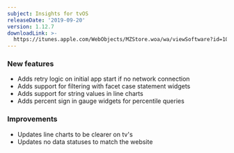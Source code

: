 ```yaml
---
subject: Insights for tvOS
releaseDate: '2019-09-20'
version: 1.12.7
downloadLink: >-
  https://itunes.apple.com/WebObjects/MZStore.woa/wa/viewSoftware?id=1098396112&mt=8
---
```


### New features

* Adds retry logic on initial app start if no network connection
* Adds support for filtering with facet case statement widgets
* Adds support for string values in line charts
* Adds percent sign in gauge widgets for percentile queries

### Improvements

* Updates line charts to be clearer on tv's
* Updates no data statuses to match the website
